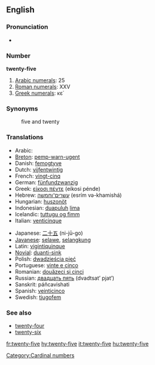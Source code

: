 ==English==

===Pronunciation===
*{{audio|en-us-twenty-five.ogg|Audio (US)}}

===Number===
'''twenty-five'''

# [[w:Arabic numerals|Arabic numerals]]: 25
# [[w:Roman numerals|Roman numerals]]: XXV
# [[w:Greek numerals|Greek numerals]]: κε΄

===Synonyms===
:five and twenty

===Translations===
{{rfc-level|Translations at L3+ (AutoFormat would have corrected level of Synonyms)}}
{{top}}
*Arabic: {{ARchar|[[خمسة وعشرين]]}} {{unicode|(χámsa w-ʕišrí:n)}}
*[[Breton]]: [[pemp-warn-ugent]]
*Danish: [[femogtyve]]
*Dutch: [[vijfentwintig]]
*French: [[vingt-cinq]] {{m}}
*German: [[fünfundzwanzig]]
*Greek: [[είκοσι πέντε]] (eíkosi pénde)
*Hebrew: [[עשרים־וחמשה]] (esrím və-khamishá)
*Hungarian: [[huszonöt]]
*Indonesian: [[duapuluh]] [[lima]]
*Icelandic: [[tuttugu og fimm]] {{indecl}}
*Italian: [[venticinque]]
{{mid}}
*Japanese: [[二十五]] (ni-jū-go)
*[[Javanese]]: [[selawe]], [[selangkung]]
*Latin: [[vigintiquinque]]
*[[Novial]]: [[duanti-sink]]
*Polish: [[dwadzieścia pięć]]
*Portuguese: [[vinte e cinco]] {{m}}
*Romanian: [[douăzeci şi cinci]]
*Russian: [[двадцать пять]] (dvadtsat’ pjat’)
*Sanskrit: páñcavi{{m}}shati
*Spanish: [[veinticinco]] {{m}}
*Swedish: [[tjugofem]]
{{bottom}}

===See also===
*[[twenty-four]]
*[[twenty-six]]

[[Category:Cardinal numbers]]

[[fr:twenty-five]]
[[hy:twenty-five]]
[[it:twenty-five]]
[[hu:twenty-five]]